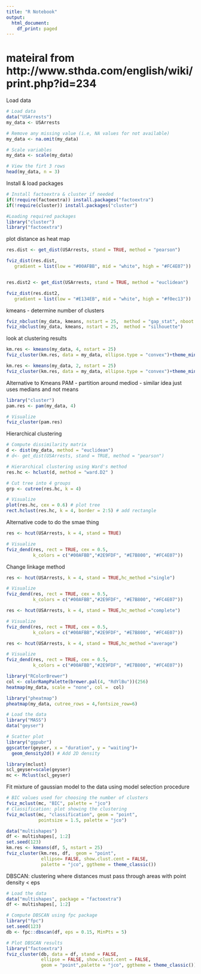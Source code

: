 ```yaml
---
title: "R Notebook"
output:
  html_document:
    df_print: paged
---
```


# mateiral from http://www.sthda.com/english/wiki/print.php?id=234

Load data
```r
# Load data
data("USArrests")
my_data <- USArrests

# Remove any missing value (i.e, NA values for not available)
my_data <- na.omit(my_data)

# Scale variables
my_data <- scale(my_data)

# View the firt 3 rows
head(my_data, n = 3)
```

Install & load packages
```r
# Install factoextra & cluster if needed
if(!require(factoextra)) install.packages("factoextra")
if(!require(cluster)) install.packages("cluster")

#Loading required packages
library("cluster")
library("factoextra")
```

plot distance as heat map
```r
res.dist <- get_dist(USArrests, stand = TRUE, method = "pearson")

fviz_dist(res.dist, 
   gradient = list(low = "#00AFBB", mid = "white", high = "#FC4E07"))


res.dist2 <- get_dist(USArrests, stand = TRUE, method = "euclidean")

fviz_dist(res.dist2, 
   gradient = list(low = "#E134EB", mid = "white", high = "#f0ec13"))

```

kmeans - determine number of clusters
```r
fviz_nbclust(my_data, kmeans, nstart = 25,  method = "gap_stat", nboot = 50)
fviz_nbclust(my_data, kmeans, nstart = 25,  method = "silhouette")
```

look at clustering results 
```r
km.res <- kmeans(my_data, 4, nstart = 25)
fviz_cluster(km.res, data = my_data, ellipse.type = "convex")+theme_minimal()

km.res <- kmeans(my_data, 2, nstart = 25)
fviz_cluster(km.res, data = my_data, ellipse.type = "convex")+theme_minimal()

```

Alternative to Kmeans PAM - partition around mediod - similar idea just uses medians and not means
```r
library("cluster")
pam.res <- pam(my_data, 4)

# Visualize
fviz_cluster(pam.res)
```

Hierarchical clustering 
```r
# Compute dissimilarity matrix
d <- dist(my_data, method = "euclidean")
# d<- get_dist(USArrests, stand = TRUE, method = "pearson")

# Hierarchical clustering using Ward's method
res.hc <- hclust(d, method = "ward.D2" )

# Cut tree into 4 groups
grp <- cutree(res.hc, k = 4)

# Visualize
plot(res.hc, cex = 0.6) # plot tree
rect.hclust(res.hc, k = 4, border = 2:5) # add rectangle
```

Alternative code to do the smae thing
```r
res <- hcut(USArrests, k = 4, stand = TRUE)

# Visualize
fviz_dend(res, rect = TRUE, cex = 0.5,
          k_colors = c("#00AFBB","#2E9FDF", "#E7B800", "#FC4E07"))
```
Change linkage method
```r
res <- hcut(USArrests, k = 4, stand = TRUE,hc_method ="single")

# Visualize
fviz_dend(res, rect = TRUE, cex = 0.5,
          k_colors = c("#00AFBB","#2E9FDF", "#E7B800", "#FC4E07"))
```

```r
res <- hcut(USArrests, k = 4, stand = TRUE,hc_method ="complete")

# Visualize
fviz_dend(res, rect = TRUE, cex = 0.5,
          k_colors = c("#00AFBB","#2E9FDF", "#E7B800", "#FC4E07"))
```

```r
res <- hcut(USArrests, k = 4, stand = TRUE,hc_method ="average")

# Visualize
fviz_dend(res, rect = TRUE, cex = 0.5,
          k_colors = c("#00AFBB","#2E9FDF", "#E7B800", "#FC4E07"))
```

```r
library("RColorBrewer")
col <- colorRampPalette(brewer.pal(4, "RdYlBu"))(256)
heatmap(my_data, scale = "none", col =  col)
```

```r
library("pheatmap")
pheatmap(my_data, cutree_rows = 4,fontsize_row=6)
```

```r
# Load the data
library("MASS")
data("geyser")

# Scatter plot
library("ggpubr")
ggscatter(geyser, x = "duration", y = "waiting")+
  geom_density2d() # Add 2D density
```

```r
library(mclust)
scl_geyser=scale(geyser)
mc <- Mclust(scl_geyser)  

```

Fit mixture of gaussian model to the data using model selection procedure
```r
# BIC values used for choosing the number of clusters
fviz_mclust(mc, "BIC", palette = "jco")
# Classification: plot showing the clustering
fviz_mclust(mc, "classification", geom = "point", 
            pointsize = 1.5, palette = "jco")
```


```r
data("multishapes")
df <- multishapes[, 1:2]
set.seed(123)
km.res <- kmeans(df, 5, nstart = 25)
fviz_cluster(km.res, df,  geom = "point", 
             ellipse= FALSE, show.clust.cent = FALSE,
             palette = "jco", ggtheme = theme_classic())
```

DBSCAN: clustering where distances must pass through areas with point density < eps
```r
# Load the data 
data("multishapes", package = "factoextra")
df <- multishapes[, 1:2]

# Compute DBSCAN using fpc package
library("fpc")
set.seed(123)
db <- fpc::dbscan(df, eps = 0.15, MinPts = 5)

# Plot DBSCAN results
library("factoextra")
fviz_cluster(db, data = df, stand = FALSE,
             ellipse = FALSE, show.clust.cent = FALSE,
             geom = "point",palette = "jco", ggtheme = theme_classic())
```
